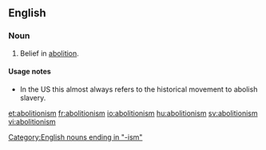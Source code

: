 ==English==
===Noun===
{{en-noun|-}}

#Belief in [[abolition]].

====Usage notes====
* In the US this almost always refers to the historical movement to abolish slavery.

[[Category:English nouns ending in "-ism"]]

[[et:abolitionism]]
[[fr:abolitionism]]
[[io:abolitionism]]
[[hu:abolitionism]]
[[sv:abolitionism]]
[[vi:abolitionism]]